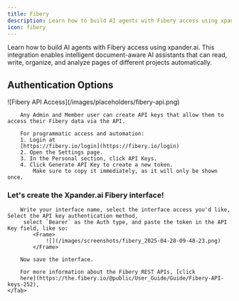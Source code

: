 ```yaml
---
title: Fibery
description: Learn how to build AI agents with Fibery access using xpander.ai.
icon: fibery
---
```


Learn how to build AI agents with Fibery access using xpander.ai. This integration enables intelligent document-aware AI assistants that can read, write, organize, and analyze pages of different projects automatically.

## Authentication Options

<Tabs>
    <Tab title="API Access">
        <Frame caption="Fibery API access configuration">
            ![Fibery API Access](/images/placeholders/fibery-api.png)
        </Frame>

        Any Admin and Member user can create API keys that allow them to access their Fibery data via the API.

        For programmatic access and automation:
        1. Login at
        [https://fibery.io/login](https://fibery.io/login)
        2. Open the Settings page.
        3. In the Personal section, click API Keys.
        4. Click Generate API Key to create a new token.
            Make sure to copy it immediately, as it will only be shown once.


### Let's create the Xpander.ai Fibery interface!
        Write your interface name, select the interface access you'd like, Select the API key authentication method,
         select `Bearer` as the Auth type, and paste the token in the API Key field, like so:
        	<Frame>
		        ![](/images/screenshots/fibery_2025-04-28-09-48-23.png)
	        </Frame>

        Now save the interface.

        For more information about the Fibery REST APIs, [click
        here](https://the.fibery.io/@public/User_Guide/Guide/Fibery-API-keys-252),
    </Tab>
</Tabs>